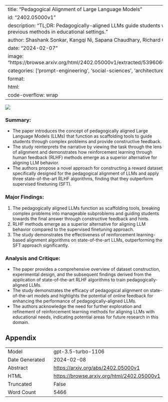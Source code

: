 
---
title: "Pedagogical Alignment of Large Language Models"
id: "2402.05000v1"
description: "TL;DR: Pedagogically-aligned LLMs guide students with feedback, outperforming previous methods in educational settings."
author: Shashank Sonkar, Kangqi Ni, Sapana Chaudhary, Richard G. Baraniuk
date: "2024-02-07"
image: "https://browse.arxiv.org/html/2402.05000v1/extracted/5396060/figures/images/class_image.png"
categories: ['prompt-engineering', 'social-sciences', 'architectures', 'production', 'education']
format:
  html:
    code-overflow: wrap
---

![](https://browse.arxiv.org/html/2402.05000v1/extracted/5396060/figures/images/class_image.png)

### **Summary:**
- The paper introduces the concept of pedagogically aligned Large Language Models (LLMs) that function as scaffolding tools to guide students through complex problems and provide constructive feedback.
- The study reinterprets the narrative by viewing the task through the lens of alignment and demonstrates how reinforcement learning through human feedback (RLHF) methods emerge as a superior alternative for aligning LLM behavior.
- The authors propose a novel approach for constructing a reward dataset specifically designed for the pedagogical alignment of LLMs and apply three state-of-the-art RLHF algorithms, finding that they outperform supervised finetuning (SFT).

### **Major Findings:**
1. The pedagogically aligned LLMs function as scaffolding tools, breaking complex problems into manageable subproblems and guiding students towards the final answer through constructive feedback and hints.
2. RLHF methods emerge as a superior alternative for aligning LLM behavior compared to the supervised finetuning approach.
3. The study demonstrates the effectiveness of reinforcement learning-based alignment algorithms on state-of-the-art LLMs, outperforming the SFT approach significantly.

### **Analysis and Critique:**
- The paper provides a comprehensive overview of dataset construction, experimental design, and the subsequent findings derived from the application of state-of-the-art RLHF algorithms to train pedagogically-aligned LLMs.
- The study demonstrates the efficacy of pedagogical alignment on state-of-the-art models and highlights the potential of online feedback for enhancing the performance of pedagogically-aligned LLMs.
- The authors acknowledge the need for further exploration and refinement of reinforcement learning methods for aligning LLMs with educational needs, indicating potential areas for future research in this domain.

## Appendix

|          |          |
|----------|----------|
| Model     | gpt-3.5-turbo-1106       |
| Date Generated     | 2024-02-08       |
| Abstract | [https://arxiv.org/abs/2402.05000v1](https://arxiv.org/abs/2402.05000v1)        |
| HTML     | [https://browse.arxiv.org/html/2402.05000v1](https://browse.arxiv.org/html/2402.05000v1)       |
| Truncated       | False       |
| Word Count       | 5466       |